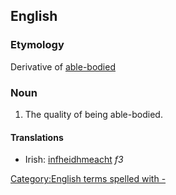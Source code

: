 ==English==

===Etymology===
Derivative of [[able-bodied]]

===Noun===
{{en-noun|-}}

# The quality of being able-bodied.

====Translations====
{{trans-top|the quality of being able-bodied}}
* Irish: [[infheidhmeacht]] ''f3''
{{trans-mid}}
{{trans-bottom}}
[[Category:English terms spelled with -]]